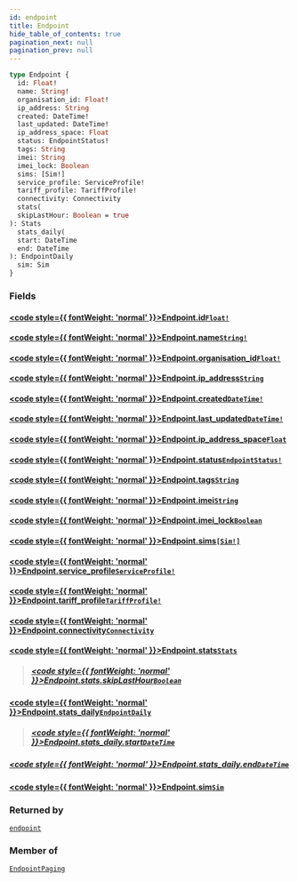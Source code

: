 ```yaml
---
id: endpoint
title: Endpoint
hide_table_of_contents: true
pagination_next: null
pagination_prev: null
---
```








 

```graphql
type Endpoint {
  id: Float!
  name: String!
  organisation_id: Float!
  ip_address: String
  created: DateTime!
  last_updated: DateTime!
  ip_address_space: Float
  status: EndpointStatus!
  tags: String
  imei: String
  imei_lock: Boolean
  sims: [Sim!]
  service_profile: ServiceProfile!
  tariff_profile: TariffProfile!
  connectivity: Connectivity
  stats(
  skipLastHour: Boolean = true
): Stats
  stats_daily(
  start: DateTime
  end: DateTime
): EndpointDaily
  sim: Sim
}
```


### Fields

#### [<code style={{ fontWeight: 'normal' }}>Endpoint.<b>id</b></code>](#)<Bullet />[`Float!`](/graphql/scalars/float) <Badge class="secondary" text="non-null"/> <Badge class="secondary" text="scalar"/>
> 
> 

#### [<code style={{ fontWeight: 'normal' }}>Endpoint.<b>name</b></code>](#)<Bullet />[`String!`](/graphql/scalars/string) <Badge class="secondary" text="non-null"/> <Badge class="secondary" text="scalar"/>
> 
> 

#### [<code style={{ fontWeight: 'normal' }}>Endpoint.<b>organisation_id</b></code>](#)<Bullet />[`Float!`](/graphql/scalars/float) <Badge class="secondary" text="non-null"/> <Badge class="secondary" text="scalar"/>
> 
> 

#### [<code style={{ fontWeight: 'normal' }}>Endpoint.<b>ip_address</b></code>](#)<Bullet />[`String`](/graphql/scalars/string) <Badge class="secondary" text="scalar"/>
> 
> 

#### [<code style={{ fontWeight: 'normal' }}>Endpoint.<b>created</b></code>](#)<Bullet />[`DateTime!`](/graphql/scalars/date-time) <Badge class="secondary" text="non-null"/> <Badge class="secondary" text="scalar"/>
> 
> 

#### [<code style={{ fontWeight: 'normal' }}>Endpoint.<b>last_updated</b></code>](#)<Bullet />[`DateTime!`](/graphql/scalars/date-time) <Badge class="secondary" text="non-null"/> <Badge class="secondary" text="scalar"/>
> 
> 

#### [<code style={{ fontWeight: 'normal' }}>Endpoint.<b>ip_address_space</b></code>](#)<Bullet />[`Float`](/graphql/scalars/float) <Badge class="secondary" text="scalar"/>
> 
> 

#### [<code style={{ fontWeight: 'normal' }}>Endpoint.<b>status</b></code>](#)<Bullet />[`EndpointStatus!`](/graphql/objects/endpoint-status) <Badge class="secondary" text="non-null"/> <Badge class="secondary" text="object"/>
> 
> 

#### [<code style={{ fontWeight: 'normal' }}>Endpoint.<b>tags</b></code>](#)<Bullet />[`String`](/graphql/scalars/string) <Badge class="secondary" text="scalar"/>
> 
> 

#### [<code style={{ fontWeight: 'normal' }}>Endpoint.<b>imei</b></code>](#)<Bullet />[`String`](/graphql/scalars/string) <Badge class="secondary" text="scalar"/>
> 
> 

#### [<code style={{ fontWeight: 'normal' }}>Endpoint.<b>imei_lock</b></code>](#)<Bullet />[`Boolean`](/graphql/scalars/boolean) <Badge class="secondary" text="scalar"/>
> 
> 

#### [<code style={{ fontWeight: 'normal' }}>Endpoint.<b>sims</b></code>](#)<Bullet />[`[Sim!]`](/graphql/objects/sim) <Badge class="secondary" text="list"/> <Badge class="secondary" text="object"/>
> 
> 

#### [<code style={{ fontWeight: 'normal' }}>Endpoint.<b>service_profile</b></code>](#)<Bullet />[`ServiceProfile!`](/graphql/objects/service-profile) <Badge class="secondary" text="non-null"/> <Badge class="secondary" text="object"/>
> 
> 

#### [<code style={{ fontWeight: 'normal' }}>Endpoint.<b>tariff_profile</b></code>](#)<Bullet />[`TariffProfile!`](/graphql/objects/tariff-profile) <Badge class="secondary" text="non-null"/> <Badge class="secondary" text="object"/>
> 
> 

#### [<code style={{ fontWeight: 'normal' }}>Endpoint.<b>connectivity</b></code>](#)<Bullet />[`Connectivity`](/graphql/objects/connectivity) <Badge class="secondary" text="object"/>
> 
> 

#### [<code style={{ fontWeight: 'normal' }}>Endpoint.<b>stats</b></code>](#)<Bullet />[`Stats`](/graphql/objects/stats) <Badge class="secondary" text="object"/>
> 
> ##### [<code style={{ fontWeight: 'normal' }}>Endpoint.stats.<b>skipLastHour</b></code>](#)<Bullet />[`Boolean`](/graphql/scalars/boolean) <Badge class="secondary" text="scalar"/>
> 
> 

#### [<code style={{ fontWeight: 'normal' }}>Endpoint.<b>stats_daily</b></code>](#)<Bullet />[`EndpointDaily`](/graphql/objects/endpoint-daily) <Badge class="secondary" text="object"/>
> 
> ##### [<code style={{ fontWeight: 'normal' }}>Endpoint.stats_daily.<b>start</b></code>](#)<Bullet />[`DateTime`](/graphql/scalars/date-time) <Badge class="secondary" text="scalar"/>
> 
> 

##### [<code style={{ fontWeight: 'normal' }}>Endpoint.stats_daily.<b>end</b></code>](#)<Bullet />[`DateTime`](/graphql/scalars/date-time) <Badge class="secondary" text="scalar"/>
> 
> 

#### [<code style={{ fontWeight: 'normal' }}>Endpoint.<b>sim</b></code>](#)<Bullet />[`Sim`](/graphql/objects/sim) <Badge class="secondary" text="object"/>
> 
> 



### Returned by

[`endpoint`](/graphql/queries/endpoint)  <Badge className="secondary" text="query"/>

### Member of

[`EndpointPaging`](/graphql/objects/endpoint-paging)  <Badge className="secondary" text="object"/>



